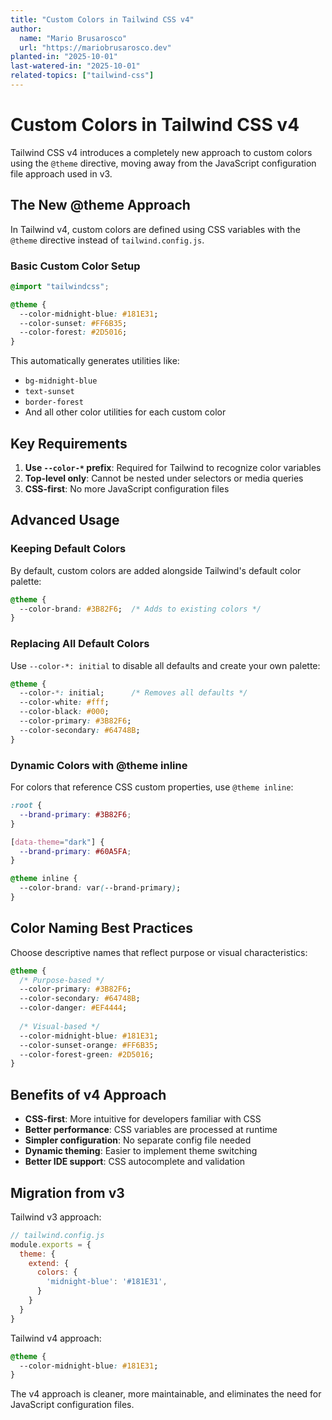 ```yaml
---
title: "Custom Colors in Tailwind CSS v4"
author: 
  name: "Mario Brusarosco"
  url: "https://mariobrusarosco.dev"
planted-in: "2025-10-01"
last-watered-in: "2025-10-01"
related-topics: ["tailwind-css"]
---
```


# Custom Colors in Tailwind CSS v4

Tailwind CSS v4 introduces a completely new approach to custom colors using the `@theme` directive, moving away from the JavaScript configuration file approach used in v3.

## The New @theme Approach

In Tailwind v4, custom colors are defined using CSS variables with the `@theme` directive instead of `tailwind.config.js`.

### Basic Custom Color Setup

```css
@import "tailwindcss";

@theme {
  --color-midnight-blue: #181E31;
  --color-sunset: #FF6B35;
  --color-forest: #2D5016;
}
```

This automatically generates utilities like:
- `bg-midnight-blue`
- `text-sunset`
- `border-forest`
- And all other color utilities for each custom color

## Key Requirements

1. **Use `--color-*` prefix**: Required for Tailwind to recognize color variables
2. **Top-level only**: Cannot be nested under selectors or media queries
3. **CSS-first**: No more JavaScript configuration files

## Advanced Usage

### Keeping Default Colors

By default, custom colors are added alongside Tailwind's default color palette:

```css
@theme {
  --color-brand: #3B82F6;  /* Adds to existing colors */
}
```

### Replacing All Default Colors

Use `--color-*: initial` to disable all defaults and create your own palette:

```css
@theme {
  --color-*: initial;      /* Removes all defaults */
  --color-white: #fff;
  --color-black: #000;
  --color-primary: #3B82F6;
  --color-secondary: #64748B;
}
```

### Dynamic Colors with @theme inline

For colors that reference CSS custom properties, use `@theme inline`:

```css
:root {
  --brand-primary: #3B82F6;
}

[data-theme="dark"] {
  --brand-primary: #60A5FA;
}

@theme inline {
  --color-brand: var(--brand-primary);
}
```

## Color Naming Best Practices

Choose descriptive names that reflect purpose or visual characteristics:

```css
@theme {
  /* Purpose-based */
  --color-primary: #3B82F6;
  --color-secondary: #64748B;
  --color-danger: #EF4444;
  
  /* Visual-based */
  --color-midnight-blue: #181E31;
  --color-sunset-orange: #FF6B35;
  --color-forest-green: #2D5016;
}
```

## Benefits of v4 Approach

- **CSS-first**: More intuitive for developers familiar with CSS
- **Better performance**: CSS variables are processed at runtime
- **Simpler configuration**: No separate config file needed
- **Dynamic theming**: Easier to implement theme switching
- **Better IDE support**: CSS autocomplete and validation

## Migration from v3

Tailwind v3 approach:
```js
// tailwind.config.js
module.exports = {
  theme: {
    extend: {
      colors: {
        'midnight-blue': '#181E31',
      }
    }
  }
}
```

Tailwind v4 approach:
```css
@theme {
  --color-midnight-blue: #181E31;
}
```

The v4 approach is cleaner, more maintainable, and eliminates the need for JavaScript configuration files.